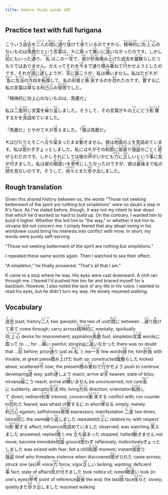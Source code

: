 ```yaml
---
title: Kokoro Study Guide 190
---
```


## Practice text with full furigana

<p>
こういう<ruby><rb>過去</rb><rt>かこ</rt></ruby>を<ruby><rb>二人</rb><rt>ふたり</rt></ruby>の<ruby><rb>間</rb><rt>あいだ</rt></ruby>に<ruby><rb>通</rb><rt>とお</rt></ruby>り<ruby><rb>抜</rb><rt>ぬ</rt></ruby>けて<ruby><rb>来</rb><rt>き</rt></ruby>ているのですから、<ruby><rb>精神的</rb><rt>せいしんてき</rt></ruby>に<ruby><rb>向上心</rb><rt>こうじょうしん</rt></ruby>のないものは<ruby><rb>馬鹿</rb><rt>ばか</rt></ruby>だという<ruby><rb>言葉</rb><rt>ことば</rt></ruby>は、Ｋに<ruby><rb>取</rb><rt>と</rt></ruby>って<ruby><rb>痛</rb><rt>いた</rt></ruby>いに<ruby><rb>違</rb><rt>ちが</rt></ruby>いなかったのです。しかし<ruby><rb>前</rb><rt>まえ</rt></ruby>にもいった<ruby><rb>通</rb><rt>とお</rt></ruby>り、<ruby><rb>私</rb><rt>わたくし</rt></ruby>はこの<ruby><rb>一言</rb><rt>いちごん</rt></ruby>で、<ruby><rb>彼</rb><rt>かれ</rt></ruby>が<ruby><rb>折角</rb><rt>せっかく</rt></ruby><ruby><rb>積</rb><rt>つ</rt></ruby>み<ruby><rb>上</rb><rt>あ</rt></ruby>げた過去を<ruby><rb>蹴散</rb><rt>けち</rt></ruby>らしたつもりではありません。かえってそれを<ruby><rb>今</rb><rt>いま</rt></ruby>まで通り<ruby><rb>積</rb><rt>つ</rt></ruby>み<ruby><rb>重</rb><rt>かさ</rt></ruby>ねて<ruby><rb>行</rb><rt>ゆ</rt></ruby>かせようとしたのです。それが<ruby><rb>道</rb><rt>みち</rt></ruby>に<ruby><rb>達</rb><rt>たっ</rt></ruby>しようが、<ruby><rb>天</rb><rt>てん</rt></ruby>に<ruby><rb>届</rb><rt>とど</rt></ruby>こうが、私は<ruby><rb>構</rb><rt>かま</rt></ruby>いません。私はただＫが<ruby><rb>急</rb><rt>きゅう</rt></ruby>に<ruby><rb>生活</rb><rt>せいかつ</rt></ruby>の<ruby><rb>方向</rb><rt>ほうこう</rt></ruby>を<ruby><rb>転換</rb><rt>てんかん</rt></ruby>して、私の<ruby><rb>利害</rb><rt>りがい</rt></ruby>と<ruby><rb>衝突</rb><rt>しょうとつ</rt></ruby>するのを<ruby><rb>恐</rb><rt>おそ</rt></ruby>れたのです。<ruby><rb>要</rb><rt>よう</rt></ruby>するに私の言葉は<ruby><rb>単</rb><rt>たん</rt></ruby>なる<ruby><rb>利己心</rb><rt>りこしん</rt></ruby>の<ruby><rb>発現</rb><rt>はつげん</rt></ruby>でした。
</p>

<p>「精神的に向上心のないものは、馬鹿だ」</p>
<p>
私は<ruby><rb>二度</rb><rt>にど</rt></ruby><ruby><rb>同</rb><rt>おな</rt></ruby>じ言葉を<ruby><rb>繰</rb><rt>く</rt></ruby>り<ruby><rb>返</rb><rt>かえ</rt></ruby>しました。そうして、その言葉がＫの<ruby><rb>上</rb><rt>うえ</rt></ruby>にどう<ruby><rb>影響</rb><rt>えいきょう</rt></ruby>するかを<ruby><rb>見詰</rb><rt>みつ</rt></ruby>めていました。
</p>

<p>
「馬鹿だ」とやがてＫが<ruby><rb>答</rb><rt>こた</rt></ruby>えました。「<ruby><rb>僕</rb><rt>ぼく</rt></ruby>は馬鹿だ」
</p>

<p>
Ｋはぴたりとそこへ<ruby><rb>立</rb><rt>た</rt></ruby>ち<ruby><rb>留</rb><rt>ど</rt></ruby>まったまま<ruby><rb>動</rb><rt>うご</rt></ruby>きません。彼は<ruby><rb>地面</rb><rt>じめん</rt></ruby>の上を見詰めています。私は<ruby><rb>思</rb><rt>おも</rt></ruby>わずぎょっとしました。私にはＫがその<ruby><rb>刹那</rb><rt>せつな</rt></ruby>に<ruby><rb>居直</rb><rt>いなお</rt></ruby>り<ruby><rb>強盗</rb><rt>ごうとう</rt></ruby>のごとく<ruby><rb>感</rb><rt>かん</rt></ruby>ぜられたのです。しかしそれにしては彼の<ruby><rb>声</rb><rt>こえ</rt></ruby>がいかにも<ruby><rb>力</rb><rt>ちから</rt></ruby>に<ruby><rb>乏</rb><rt>とぼ</rt></ruby>しいという<ruby><rb>事</rb><rt>こと</rt></ruby>に<ruby><rb>気</rb><rt>き</rt></ruby>が<ruby><rb>付</rb><rt>つ</rt></ruby>きました。私は彼の<ruby><rb>眼遣</rb><rt>めづか</rt></ruby>いを<ruby><rb>参考</rb><rt>さんこう</rt></ruby>にしたかったのですが、彼は<ruby><rb>最後</rb><rt>さいご</rt></ruby>まで私の<ruby><rb>顔</rb><rt>かお</rt></ruby>を見ないのです。そうして、<ruby><rb>徐々</rb><rt>そろそろ</rt></ruby>とまた<ruby><rb>歩</rb><rt>ある</rt></ruby>き<ruby><rb>出</rb><rt>だ</rt></ruby>しました。
</p>


## Rough translation

Given this shared history between us, the words "Those not seeking betterment of the spirit are nothing but simpletons" were no doubt a slap in K's face. As I've stated before, though, it was not my intent to tear down that which he'd worked so hard to build up. On the contrary, I wanted him to build it higher. Whether this led him to "the way," or whether it led him to nirvana did not concern me. I simply feared that any abupt swing in his worldview could bring his interests into conflict with mine. In short, my words were purely self-serving.

"Those not seeking betterment of the spirit are nothing but simpletons."

I repeated these same words again. Then I watched to see their effect.

"A simpleton," he finally answered. "That's all that I am."

K came to a stop where he was. His eyes were cast downward. A chill ran through me. I feared I'd pushed him too far and braced myself for a backlash. However, I also noted the lack of any life in his voice. I wanted to read his eyes, but he didn't turn my way. He slowly resumed walking.        


## Vocabulary

<p>
<span class="vocabstudy"><ruby><rb>過去</rb><rt>かこ</rt></ruby>&nbsp;past; history</span><span class="vocabstudy"><ruby><rb>二人</rb><rt>ふたり</rt></ruby>&nbsp;two (people); the two of us</span><span class="vocabstudy">の<ruby><rb>間</rb><rt>あいだ</rt></ruby>に&nbsp;between ...</span><span class="vocabstudy"><ruby><rb>通</rb><rt>とお</rt></ruby>り<ruby><rb>抜</rb><rt>ぬ</rt></ruby>けて<ruby><rb>来</rb><rt>き</rt></ruby>て&nbsp;come through; carry across</span><span class="vocabstudy"><ruby><rb>精神的</rb><rt>せいしんてき</rt></ruby>に&nbsp;mentally; spiritually</span><span class="vocabstudy"><ruby><rb>向上心</rb><rt>こうじょうしん</rt></ruby>&nbsp;desire for improvement; aspiration</span><span class="vocabstudy"><ruby><rb>馬鹿</rb><rt>ばか</rt></ruby>&nbsp;fool; simpleton</span><span class="vocabstudy"><ruby><rb>言葉</rb><rt>ことば</rt></ruby>&nbsp;words</span><span class="vocabstudy">に<ruby><rb>取</rb><rt>と</rt></ruby>って&nbsp;to ...; for ...</span><span class="vocabstudy"><ruby><rb>痛</rb><rt>いた</rt></ruby>い&nbsp;painful; stinging</span><span class="vocabstudy">に<ruby><rb>違</rb><rt>ちが</rt></ruby>いなかった&nbsp;there was no doubt that ...</span><span class="vocabstudy"><ruby><rb>前</rb><rt>まえ</rt></ruby>&nbsp;before; prior</span><span class="vocabstudy"><ruby><rb>通</rb><rt>とお</rt></ruby>り&nbsp;just as</span><span class="vocabstudy"><ruby><rb>私</rb><rt>わたくし</rt></ruby>&nbsp;I; me</span><span class="vocabstudy"><ruby><rb>一言</rb><rt>いちごん</rt></ruby>&nbsp;few words</span><span class="vocabstudy"><ruby><rb>彼</rb><rt>かれ</rt></ruby>&nbsp;he; him</span><span class="vocabstudy"><ruby><rb>折角</rb><rt>せっかく</rt></ruby>&nbsp;with trouble; at great pains</span><span class="vocabstudy"><ruby><rb>積</rb><rt>つ</rt></ruby>み<ruby><rb>上</rb><rt>あ</rt></ruby>げた&nbsp;built up; constructed</span><span class="vocabstudy"><ruby><rb>蹴散</rb><rt>けち</rt></ruby>らした&nbsp;kicked about; scattered</span><span class="vocabstudy"><ruby><rb>今</rb><rt>いま</rt></ruby>&nbsp;now; the present</span><span class="vocabstudy"><ruby><rb>積</rb><rt>つ</rt></ruby>み<ruby><rb>重</rb><rt>かさ</rt></ruby>ねて<ruby><rb>行</rb><rt>ゆ</rt></ruby>かせよう&nbsp;push to continue developing</span><span class="vocabstudy"><ruby><rb>道</rb><rt>みち</rt></ruby>&nbsp;way; path</span><span class="vocabstudy"><ruby><rb>達</rb><rt>たっ</rt></ruby>しよう&nbsp;reach; arrive at</span><span class="vocabstudy"><ruby><rb>天</rb><rt>てん</rt></ruby>&nbsp;heaven; state of bliss; nirvana</span><span class="vocabstudy"><ruby><rb>届</rb><rt>とど</rt></ruby>こう&nbsp;reach; arrive at</span><span class="vocabstudy"><ruby><rb>構</rb><rt>かま</rt></ruby>いません&nbsp;be unconcerned; not care</span><span class="vocabstudy"><ruby><rb>急</rb><rt>きゅう</rt></ruby>に&nbsp;suddenly; abruptly</span><span class="vocabstudy"><ruby><rb>生活</rb><rt>せいかつ</rt></ruby>&nbsp;life; living</span><span class="vocabstudy"><ruby><rb>方向</rb><rt>ほうこう</rt></ruby>&nbsp;direction; orientation</span><span class="vocabstudy"><ruby><rb>転換</rb><rt>てんかん</rt></ruby>して&nbsp;divert; redirect</span><span class="vocabstudy"><ruby><rb>利害</rb><rt>りがい</rt></ruby>&nbsp;interest; concerns</span><span class="vocabstudy"><ruby><rb>衝突</rb><rt>しょうとつ</rt></ruby>する&nbsp;conflict with; run counter to</span><span class="vocabstudy"><ruby><rb>恐</rb><rt>おそ</rt></ruby>れた&nbsp;feared; was afraid of</span><span class="vocabstudy"><ruby><rb>要</rb><rt>よう</rt></ruby>するに&nbsp;in short</span><span class="vocabstudy"><ruby><rb>単</rb><rt>たん</rt></ruby>なる&nbsp;simply; merely</span><span class="vocabstudy"><ruby><rb>利己心</rb><rt>りこしん</rt></ruby>&nbsp;egoism; selfishness</span><span class="vocabstudy"><ruby><rb>発現</rb><rt>はつげん</rt></ruby>&nbsp;expression; manifestation</span>
<span class="vocabstudy"><ruby><rb>二度</rb><rt>にど</rt></ruby>&nbsp;two times; twice</span><span class="vocabstudy"><ruby><rb>同</rb><rt>おな</rt></ruby>じ&nbsp;the same</span><span class="vocabstudy"><ruby><rb>繰</rb><rt>く</rt></ruby>り<ruby><rb>返</rb><rt>かえ</rt></ruby>しました&nbsp;repeated</span><span class="vocabstudy">の<ruby><rb>上</rb><rt>うえ</rt></ruby>に&nbsp;relative to; with respect to</span><span class="vocabstudy"><ruby><rb>影響</rb><rt>えいきょう</rt></ruby>する&nbsp;affect; influence</span><span class="vocabstudy"><ruby><rb>見詰</rb><rt>みつ</rt></ruby>めていました&nbsp;observed; was watching</span>
<span class="vocabstudy"><ruby><rb>答</rb><rt>こた</rt></ruby>えました&nbsp;answered; replied</span><span class="vocabstudy"><ruby><rb>僕</rb><rt>ぼく</rt></ruby>&nbsp;I; me</span>
<span class="vocabstudy"><ruby><rb>立</rb><rt>た</rt></ruby>ち<ruby><rb>留</rb><rt>ど</rt></ruby>まった&nbsp;stopped; halted</span><span class="vocabstudy"><ruby><rb>動</rb><rt>うご</rt></ruby>きません&nbsp;not move; become immobile</span><span class="vocabstudy"><ruby><rb>地面</rb><rt>じめん</rt></ruby>&nbsp;ground</span><span class="vocabstudy"><ruby><rb>思</rb><rt>おも</rt></ruby>わず&nbsp;reflexively; instinctively</span><span class="vocabstudy">ぎょっとしました&nbsp;was seized with fear; felt a chill</span><span class="vocabstudy"><ruby><rb>刹那</rb><rt>せつな</rt></ruby>&nbsp;moment; instant</span><span class="vocabstudy"><ruby><rb>居直</rb><rt>いなお</rt></ruby>り<ruby><rb>強盗</rb><rt>ごうとう</rt></ruby>&nbsp;thief who threatens violence when discovered</span><span class="vocabstudy"><ruby><rb>感</rb><rt>かん</rt></ruby>ぜられた&nbsp;came across; struck one (as)</span><span class="vocabstudy"><ruby><rb>声</rb><rt>こえ</rt></ruby>&nbsp;voice</span><span class="vocabstudy"><ruby><rb>力</rb><rt>ちから</rt></ruby>&nbsp;force; vigor</span><span class="vocabstudy"><ruby><rb>乏</rb><rt>とぼ</rt></ruby>しい&nbsp;lacking; wanting; deficient</span><span class="vocabstudy"><ruby><rb>事</rb><rt>こと</rt></ruby>&nbsp;fact; state of affairs</span><span class="vocabstudy"><ruby><rb>気</rb><rt>き</rt></ruby>が<ruby><rb>付</rb><rt>つ</rt></ruby>きました&nbsp;took notice of; noted</span><span class="vocabstudy"><ruby><rb>眼遣</rb><rt>めづか</rt></ruby>い&nbsp;look (in one's eyes)</span><span class="vocabstudy"><ruby><rb>参考</rb><rt>さんこう</rt></ruby>&nbsp;point of reference</span><span class="vocabstudy"><ruby><rb>最後</rb><rt>さいご</rt></ruby>&nbsp;the end; the last</span><span class="vocabstudy"><ruby><rb>顔</rb><rt>かお</rt></ruby>&nbsp;face</span><span class="vocabstudy"><ruby><rb>徐々</rb><rt>そろそろ</rt></ruby>と&nbsp;slowly; quietly</span><span class="vocabstudy">また<ruby><rb>歩</rb><rt>ある</rt></ruby>き<ruby><rb>出</rb><rt>だ</rt></ruby>しました&nbsp;resumed walking</span>
</p>
